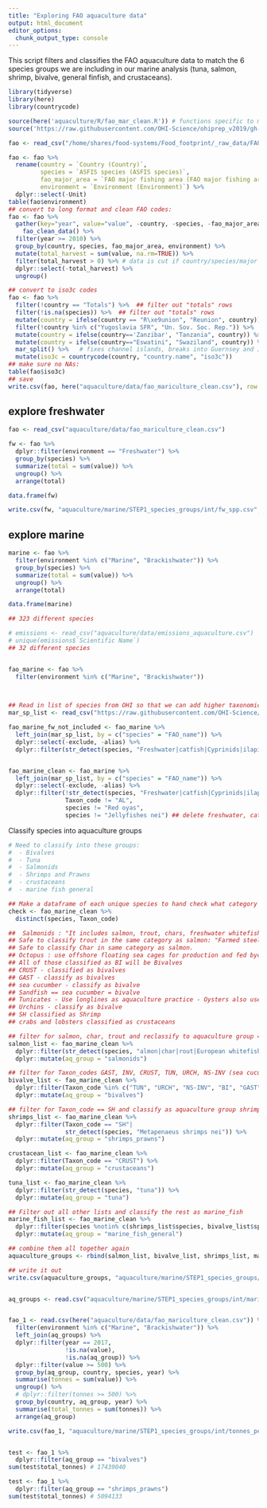 ```yaml
---
title: "Exploring FAO aquaculture data"
output: html_document
editor_options: 
  chunk_output_type: console
---
```


This script filters and classifies the FAO aquaculture data to match the 6 species groups we are including in our marine analysis (tuna, salmon, shrimp, bivalve, general finfish, and crustaceans). 

```r
library(tidyverse)
library(here)
library(countrycode)

source(here('aquaculture/R/fao_mar_clean.R')) # functions specific to mariculture dealing with compound countries
source('https://raw.githubusercontent.com/OHI-Science/ohiprep_v2019/gh-pages/workflow/R/fao_fxn.R') # function for cleaning FAO files

```

```r

fao <- read_csv("/home/shares/food-systems/Food_footprint/_raw_data/FAO_aquaculture/v_2020/FAO_GlobalAquacultureProduction_Quantity_1950_2018.csv")

fao <- fao %>%
  rename(country = `Country (Country)`,
         species = `ASFIS species (ASFIS species)`, 
         fao_major_area = `FAO major fishing area (FAO major fishing area)`, 
         environment = `Environment (Environment)`) %>%
  dplyr::select(-Unit)
table(fao$environment)  
## convert to long format and clean FAO codes:
fao <- fao %>%
  gather(key="year", value="value", -country, -species, -fao_major_area, -environment) %>%
    fao_clean_data() %>%
  filter(year >= 2010) %>%
  group_by(country, species, fao_major_area, environment) %>%
  mutate(total_harvest = sum(value, na.rm=TRUE)) %>%
  filter(total_harvest > 0) %>% # data is cut if country/species/major area hasn't been harvested since 2010
  dplyr::select(-total_harvest) %>%
  ungroup()

## convert to iso3c codes
fao <- fao %>% 
  filter(!country == "Totals") %>%  ## filter out "totals" rows
  filter(!is.na(species)) %>%  ## filter out "totals" rows
  mutate(country = ifelse(country == "R\xe9union", "Reunion", country)) %>%
  filter(!country %in% c("Yugoslavia SFR", "Un. Sov. Soc. Rep.")) %>%  # these countries no longer exist  
  mutate(country = ifelse(country=='Zanzibar', "Tanzania", country)) %>%  #semiautonomous region of Tanzania
  mutate(country = ifelse(country=="Eswatini", "Swaziland", country)) %>%  # also goes by this name
  mar_split() %>%   # fixes channel islands, breaks into Guernsey and Jersey
  mutate(iso3c = countrycode(country, "country.name", "iso3c"))
## make sure no NAs:
table(fao$iso3c)
## save
write.csv(fao, here("aquaculture/data/fao_mariculture_clean.csv"), row.names=FALSE)


```


## explore freshwater
```r

fao <- read_csv("aquaculture/data/fao_mariculture_clean.csv")

fw <- fao %>%
  dplyr::filter(environment == "Freshwater") %>%
  group_by(species) %>%
  summarize(total = sum(value)) %>%
  ungroup() %>%
  arrange(total)

data.frame(fw)

write.csv(fw, "aquaculture/marine/STEP1_species_groups/int/fw_spp.csv", row.names = FALSE)


```


## explore marine
```r

marine <- fao %>%
  filter(environment %in% c("Marine", "Brackishwater")) %>%
  group_by(species) %>%
  summarize(total = sum(value)) %>%
  ungroup() %>%
  arrange(total)

data.frame(marine)

## 323 different species

# emissions <- read_csv("aquaculture/data/emissions_aquaculture.csv")
# unique(emissions$`Scientific Name`)
## 32 different species 


fao_marine <- fao %>%
  filter(environment %in% c("Marine", "Brackishwater"))

  

## Read in list of species from OHI so that we can add higher taxonomic classifications
mar_sp_list <- read_csv("https://raw.githubusercontent.com/OHI-Science/ohiprep_v2020/gh-pages/globalprep/mar/v2020/raw/species_list.csv")

fao_marine_fw_not_included <- fao_marine %>%
  left_join(mar_sp_list, by = c("species" = "FAO_name")) %>%
  dplyr::select(-exclude, -alias) %>%
  dplyr::filter(str_detect(species, "Freshwater|catfish|Cyprinids|ilapia|iver")) 


fao_marine_clean <- fao_marine %>%
  left_join(mar_sp_list, by = c("species" = "FAO_name")) %>%
  dplyr::select(-exclude, -alias) %>%
  dplyr::filter(!str_detect(species, "Freshwater|catfish|Cyprinids|ilapia|iver"),
                Taxon_code != "AL",
                species != "Red oyas",
                species != "Jellyfishes nei") ## delete freshwater, catfish species, seaweeds, jellyfish..
```

Classify species into aquaculture groups 
```r
# Need to classify into these groups: 
#  - Bivalves
#  - Tuna
#  - Salmonids
#  - Shrimps and Prawns
#  - crustaceans
#  - marine fish general

## Make a dataframe of each unique species to hand check what category they should fall into
check <- fao_marine_clean %>%
  distinct(species, Taxon_code)

##  Salmonids : "It includes salmon, trout, chars, freshwater whitefishes, and graylings, which collectively are known as the salmonids."
## Safe to classify trout in the same category as salmon: "Farmed steelhead trout also is rainbow trout, but it is farmed in saltwater netpens in the same manner as Atlantic salmon in countries"
## Safe to classify Char in same category as salmon.
## Octopus : use offshore floating sea cages for production and fed bycatch - lump with marine fish - general
## All of those classified as BI will be Bivalves
## CRUST - classified as bivalves
## GAST - classify as bivalves
## sea cucumber - classify as bivalve
## Sandfish == sea cucumber = bivalve
## Tunicates - Use longlines as aquaculture practice - Oysters also use longline - classify these as bivalves 
## Urchins - classify as bivalve
## SH classified as Shrimp
## crabs and lobsters classified as crustaceans

## filter for salmon, char, trout and reclassify to aquaculture group = salmonids
salmon_list <- fao_marine_clean %>%
  dplyr::filter(str_detect(species, "almon|char|rout|European whitefish")) %>% ## filter for salmon, trout, and char
  dplyr::mutate(aq_group = "salmonids")

## filter for Taxon_codes GAST, INV, CRUST, TUN, URCH, NS-INV (sea cucumbers/sandfish), BI  and reclassify to aquaculture group = bivalves
bivalve_list <- fao_marine_clean %>%
  dplyr::filter(Taxon_code %in% c("TUN", "URCH", "NS-INV", "BI", "GAST", "INV")) %>% ## filter for tunicates, urchins, invertebrates, bivalves and gastropods
  dplyr::mutate(aq_group = "bivalves")

## filter for Taxon_code == SH and classify as aquaculture group shrimps_prawns
shrimps_list <- fao_marine_clean %>%
  dplyr::filter(Taxon_code == "SH"|
                str_detect(species, "Metapenaeus shrimps nei")) %>%
  dplyr::mutate(aq_group = "shrimps_prawns")

crustacean_list <- fao_marine_clean %>%
  dplyr::filter(Taxon_code == "CRUST") %>%
  dplyr::mutate(aq_group = "crustaceans")

tuna_list <- fao_marine_clean %>%
  dplyr::filter(str_detect(species, "tuna")) %>%
  dplyr::mutate(aq_group = "tuna")

## Filter out all other lists and classify the rest as marine_fish
marine_fish_list <- fao_marine_clean %>%
  dplyr::filter(species %notin% c(shrimps_list$species, bivalve_list$species, salmon_list$species, crustacean_list$species, tuna_list$species)) %>%
  dplyr::mutate(aq_group = "marine_fish_general")

## combine them all together again 
aquaculture_groups <- rbind(salmon_list, bivalve_list, shrimps_list, marine_fish_list, crustacean_list, tuna_list)

## write it out
write.csv(aquaculture_groups, "aquaculture/marine/STEP1_species_groups/int/marine_groups.csv", row.names = FALSE)


aq_groups <- read.csv("aquaculture/marine/STEP1_species_groups/int/marine_groups.csv")


fao_1 <- read.csv(here("aquaculture/data/fao_mariculture_clean.csv")) %>%
  filter(environment %in% c("Marine", "Brackishwater")) %>%
  left_join(aq_groups) %>%
  dplyr::filter(year == 2017,
                !is.na(value),
                !is.na(aq_group)) %>%
  dplyr::filter(value >= 500) %>%
  group_by(aq_group, country, species, year) %>%
  summarise(tonnes = sum(value)) %>%
  ungroup() %>%
  # dplyr::filter(tonnes >= 500) %>%
  group_by(country, aq_group, year) %>%
  summarise(total_tonnes = sum(tonnes)) %>%
  arrange(aq_group)

write.csv(fao_1, "aquaculture/marine/STEP1_species_groups/int/tonnes_per_country_group.csv", row.names = FALSE)


test <- fao_1 %>%
  dplyr::filter(aq_group == "bivalves")
sum(test$total_tonnes) # 17439040

test <- fao_1 %>%
  dplyr::filter(aq_group == "shrimps_prawns")
sum(test$total_tonnes) # 5094133

```

